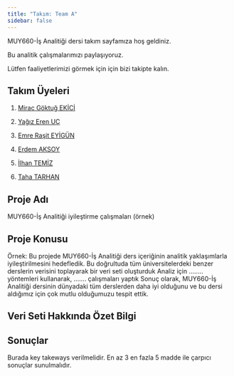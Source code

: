 ```yaml
---
title: "Takım: Team A"
sidebar: false 
---
```


MUY660-İş Analitiği dersi takım sayfamıza hoş geldiniz.

Bu analitik çalışmalarımızı paylaşıyoruz.

Lütfen faaliyetlerimizi görmek için için bizi takipte kalın.

## Takım Üyeleri

1.  [Mirac Göktuğ EKİCİ](/takim/goktug.qmd)

2.  [Yağız Eren UÇ](/takim/yagiz.qmd)

3.  [Emre Raşit EYİGÜN](/takim/emre.qmd)

4.  [Erdem AKSOY](/takim/Erdem_aksoy.qmd)

5.  [İlhan TEMİZ](/takim/ilhan.qmd)

6.  [Taha TARHAN](/takim/taha.qmd)

## Proje Adı

MUY660-İş Analitiği iyileştirme çalışmaları (örnek)

## Proje Konusu

Örnek: Bu projede MUY660-İş Analitiği ders içeriğinin analitik yaklaşımlarla iyileştirilmesini hedefledik. Bu doğrultuda tüm üniversitelerdeki benzer derslerin verisini toplayarak bir veri seti oluşturduk Analiz için ........ yöntemleri kullanarak, ....... çalışmaları yaptık Sonuç olarak, MUY660-İş Analitiği dersinin dünyadaki tüm derslerden daha iyi olduğunu ve bu dersi aldığımız için çok mutlu olduğumuzu tespit ettik.

## Veri Seti Hakkında Özet Bilgi

## Sonuçlar

Burada key takeways verilmelidir. En az 3 en fazla 5 madde ile çarpıcı sonuçlar sunulmalıdır.
